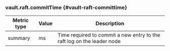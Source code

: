 ### vault.raft.commitTime {#vault-raft-committime}

Metric type | Value | Description
----------- | ----- | -----------
summary     | ms    | Time required to commit a new entry to the raft log on the leader node
